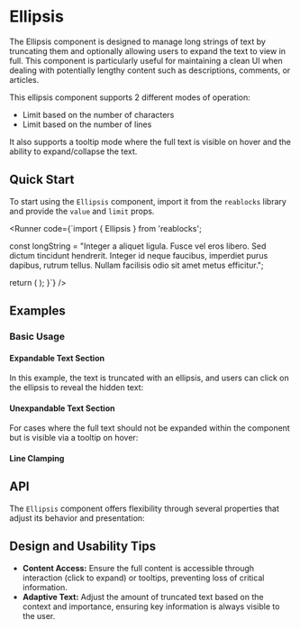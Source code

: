 
# Ellipsis
The Ellipsis component is designed to manage long strings of text by truncating them and optionally allowing users to expand the text to view in full. 
This component is particularly useful for maintaining a clean UI when dealing with potentially lengthy content such as descriptions, comments, or articles.

This ellipsis component supports 2 different modes of operation:

- Limit based on the number of characters
- Limit based on the number of lines

It also supports a tooltip mode where the full text is visible on hover and the ability to expand/collapse the text.

## Quick Start
To start using the `Ellipsis` component, import it from the `reablocks` library and provide the `value` and `limit` props.

<Runner code={`import { Ellipsis } from 'reablocks';

  const longString = "Integer a aliquet ligula. Fusce vel eros libero. Sed dictum tincidunt hendrerit. Integer id neque faucibus, imperdiet purus dapibus, rutrum tellus. Nullam facilisis odio sit amet metus efficitur.";

  return (
    <Ellipsis
      value={longString}
      limit={100}
    />
  );
}`}
/>

## Examples

### Basic Usage
#### Expandable Text Section
In this example, the text is truncated with an ellipsis, 
and users can click on the ellipsis to reveal the hidden text:
<StoryRenderer path="components/Ellipsis.story.tsx" name="Simple" storybookKey="components-data-ellipsis--simple" />

#### Unexpandable Text Section
For cases where the full text should not be expanded within the component 
but is visible via a tooltip on hover:
<StoryRenderer path="components/Ellipsis.story.tsx" name="Unexpandable" storybookKey="components-data-ellipsis--unexpandable" />

#### Line Clamping
<StoryRenderer path="components/Ellipsis.story.tsx" name="Lines" storybookKey="components-data-ellipsis--lines" />

## API
The `Ellipsis` component offers flexibility through several properties that adjust its behavior and presentation:
<PropsTable name="Ellipsis" />

## Design and Usability Tips

- **Content Access:** Ensure the full content is accessible through interaction (click to expand) or tooltips, preventing loss of critical information.
- **Adaptive Text:** Adjust the amount of truncated text based on the context and importance, ensuring key information is always visible to the user.

